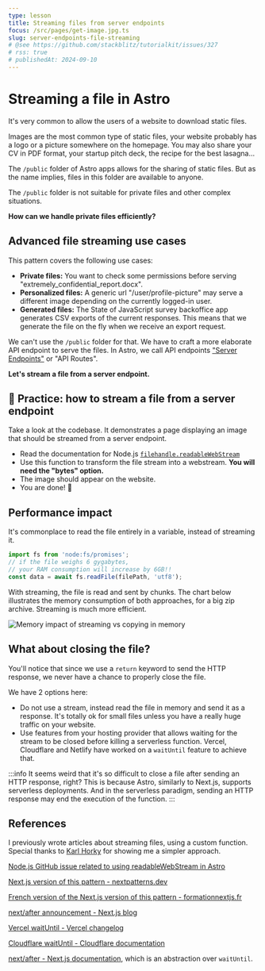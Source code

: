 ```yaml
---
type: lesson
title: Streaming files from server endpoints
focus: /src/pages/get-image.jpg.ts
slug: server-endpoints-file-streaming
# @see https://github.com/stackblitz/tutorialkit/issues/327
# rss: true
# publishedAt: 2024-09-10
---
```


<link rel="alternate" href="https://nextpatterns.dev/p/gems/route-handlers-file-streaming" />

# Streaming a file in Astro

It's very common to allow the users of a website to download static files.

Images are the most common type of static files, 
your website probably has a logo or a picture somewhere on the homepage. You may also share your CV in PDF format, your startup pitch deck, the recipe for the best lasagna...

The `/public` folder of Astro apps allows for the sharing of static files. 
But as the name implies, files in this folder are available to anyone.

The `/public` folder is not suitable for private files and other complex situations.

**How can we handle private files efficiently?**

## Advanced file streaming use cases

This pattern covers the following use cases:

- **Private files:** You want to check some permissions before serving "extremely_confidential_report.docx".
- **Personalized files:** A generic url "/user/profile-picture" may serve a different image depending on the currently logged-in user.
- **Generated files:** The State of JavaScript survey backoffice app generates CSV exports of the current responses. This means that we generate the file on the fly when we receive an export request.

We can't use the `/public` folder for that. We have to craft a more elaborate API endpoint to serve the files.
In Astro, we call API endpoints ["Server Endpoints"](https://docs.astro.build/en/guides/endpoints/#server-endpoints-api-routes) or "API Routes". 

**Let's stream a file from a server endpoint.**

## 🔨 Practice: how to stream a file from a server endpoint

Take a look at the codebase. 
It demonstrates a page displaying an image that should be streamed from a server endpoint.


<SkipPractice />

- Read the documentation for Node.js [`filehandle.readableWebStream`](https://nodejs.org/docs/v20.16.0/api/fs.html#filehandlereadablewebstreamoptions)
- Use this function to transform the file stream into a webstream. 
**You will need the "bytes" option.**
- The image should appear on the website.
- You are done! 🎉


## Performance impact

It's commonplace to read the file entirely in a variable, instead of streaming it.

```ts
import fs from 'node:fs/promises';
// if the file weighs 6 gygabytes,
// your RAM consumption will increase by 6GB!!
const data = await fs.readFile(filePath, 'utf8');
```

With streaming, the file is read and sent by chunks.
The chart below illustrates the memory consumption of both approaches,
for a big zip archive. Streaming is much more efficient.

![Memory impact of streaming vs copying in memory](./ram-impact.png)


## What about closing the file?

You'll notice that since we use a `return` keyword
to send the HTTP response,
we never have a chance to properly close the file.

We have 2 options here:
- Do not use a stream, instead read the file in memory and send it as a response.
It's totally ok for small files unless you have a really huge traffic on your website.
- Use features from your hosting provider that allows waiting for the stream to be closed before killing a serverless function.
Vercel, Cloudflare and Netlify have worked on a `waitUntil` feature to achieve that.

:::info
It seems weird that it's so difficult to close a file after sending an HTTP response, right?
This is because Astro, similarly to Next.js, supports serverless deployments.
And in the serverless paradigm, 
sending an HTTP response may end the execution of the function.
:::


<Thanks />

## References

I previously wrote articles about streaming files,
using a custom function. Special thanks to [Karl Horky](https://github.com/karlhorky) for showing me a simpler approach.

[Node.js GitHub issue related to using readableWebStream in Astro](https://github.com/nodejs/node/issues/54041)

[Next.js version of this pattern - nextpatterns.dev](https://nextpatterns.dev/p/gems/route-handlers-file-streaming)

[French version of the Next.js version of this pattern - formationnextjs.fr](https://www.formationnextjs.fr/ressources/route-handlers-et-fichiers)

[next/after announcement - Next.js blog](https://nextjs.org/blog/next-15-rc#executing-code-after-a-response-with-nextafter-experimental)

[Vercel waitUntil - Vercel changelog](https://vercel.com/changelog/waituntil-is-now-available-for-vercel-functions)

[Cloudflare waitUntil - Cloudflare documentation](https://developers.cloudflare.com/workers/runtime-apis/context/)

[next/after - Next.js documentation](https://nextjs.org/docs/app/api-reference/functions/unstable_after), 
which is an abstraction over `waitUntil`.


<BetaBanner />